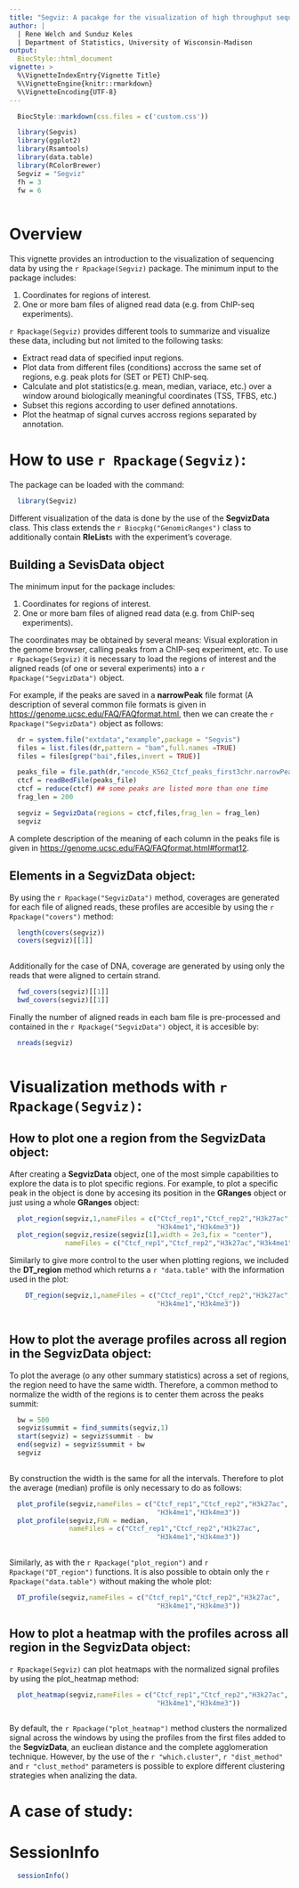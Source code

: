 ```yaml
---
title: "Segviz: A pacakge for the visualization of high throughput sequencing data along genomic segments."
author: |
  | Rene Welch and Sunduz Keles
  | Department of Statistics, University of Wisconsin-Madison
output: 
  BiocStyle::html_document
vignette: >
  %\VignetteIndexEntry{Vignette Title}
  %\VignetteEngine{knitr::rmarkdown}
  %\VignetteEncoding{UTF-8}  
---
```


```r

  BiocStyle::markdown(css.files = c('custom.css'))

```

```r

  library(Segvis)
  library(ggplot2)
  library(Rsamtools)
  library(data.table)
  library(RColorBrewer)
  Segviz = "Segviz"
  fh = 3
  fw = 6
  
```

# Overview

This vignette provides an introduction to the visualization of sequencing data by using the `r Rpackage(Segviz)` package. The minimum input to the package includes:

  1. Coordinates for regions of interest.
  2. One or more bam files of aligned read data (e.g. from ChIP-seq
  experiments).

`r Rpackage(Segviz)` provides different tools to summarize and visualize
these data, including but not limited to the following tasks:

  - Extract read data of specified input regions.
  - Plot data from different files (conditions) accross the same set of regions, e.g. peak plots for (SET or PET) ChIP-seq.
  - Calculate and plot statistics(e.g. mean, median, variace, etc.) over a window around biologically meaningful coordinates (TSS, TFBS, etc.)
  - Subset this regions according to user defined annotations.
  - Plot the heatmap of signal curves accross regions separated by annotation.

# How to use `r Rpackage(Segviz)`:

The package can be loaded with the command:

```r
  library(Segviz)
```

Different visualization of the data is done by the use of the **SegvizData** class. This class extends the `r Biocpkg("GenomicRanges")` class to additionally contain **RleList**s with the experiment's coverage.

## Building a **SevisData** object

The minimum input for the package includes:

  1. Coordinates for regions of interest.
  2. One or more bam files of aligned read data (e.g. from ChIP-seq experiments).

The coordinates may be obtained by several means: Visual exploration in the genome browser, calling peaks from a ChIP-seq experiment, etc. To use `r Rpackage(Segviz)` it is necessary to load the regions of interest and the aligned reads (of one or several experiments) into a `r Rpackage("SegvizData")` object.

For example, if the peaks are saved in a **narrowPeak** file format (A description of several common file formats is given in [https://genome.ucsc.edu/FAQ/FAQformat.html](https://genome.ucsc.edu/FAQ/FAQformat.html), then we can create the `r Rpackage("SegvizData")` object as follows:

```r

  dr = system.file("extdata","example",package = "Segvis")
  files = list.files(dr,pattern = "bam",full.names =TRUE)
  files = files[grep("bai",files,invert = TRUE)]

  peaks_file = file.path(dr,"encode_K562_Ctcf_peaks_first3chr.narrowPeak")
  ctcf = readBedFile(peaks_file)
  ctcf = reduce(ctcf) ## some peaks are listed more than one time
  frag_len = 200

  segviz = SegvizData(regions = ctcf,files,frag_len = frag_len)
  segviz

```

A complete description of the meaning of each column in the peaks file is given in [https://genome.ucsc.edu/FAQ/FAQformat.html#format12](https://genome.ucsc.edu/FAQ/FAQformat.html#format12). 

## Elements in a **SegvizData** object:

By using the `r Rpackage("SegvizData")` method, coverages are generated for each file of aligned reads, these profiles are accesible by using the `r Rpackage("covers")` method:

```r
  
  length(covers(segviz))
  covers(segviz)[[1]]
  
```

Additionally for the case of DNA, coverage are generated by using only the reads that were aligned to certain strand.

```r

  fwd_covers(segviz)[[1]]
  bwd_covers(segviz)[[1]]

```  
  
Finally the number of aligned reads in each bam file is pre-processed and contained in the `r Rpackage("SegvizData")` object, it is accesible by:

```r
  
  nreads(segviz)
  
```
  
# Visualization methods with `r Rpackage(Segviz)`:

## How to plot one a region from the **SegvizData** object:

After creating a **SegvizData** object, one of the most simple capabilities to explore the data is to plot specific regions. For example, to plot a specific peak in the object is done by accesing its position in the **GRanges** object or just using a whole **GRanges** object:

```r
  
  plot_region(segviz,1,nameFiles = c("Ctcf_rep1","Ctcf_rep2","H3k27ac",
                                     "H3k4me1","H3k4me3"))
  plot_region(segviz,resize(segviz[1],width = 2e3,fix = "center"),
              nameFiles = c("Ctcf_rep1","Ctcf_rep2","H3k27ac","H3k4me1","H3k4me3"))

```

Similarly to give more control to the user when plotting regions, we included the **DT_region** method which returns a `r "data.table"` with the information used in the plot:

```r

    DT_region(segviz,1,nameFiles = c("Ctcf_rep1","Ctcf_rep2","H3k27ac",
                                     "H3k4me1","H3k4me3"))
  
```
  
## How to plot the average profiles across all region in the **SegvizData** object:

To plot the average (o any other summary statistics) across a set of regions, the region need to have the same width. Therefore, a common method to normalize the width of the regions is to center them across the peaks summit:

```r
  
  bw = 500
  segviz$summit = find_summits(segviz,1)
  start(segviz) = segviz$summit - bw
  end(segviz) = segviz$summit + bw
  segviz
  
```

By construction the width is the same for all the intervals. Therefore to plot the average (median) profile is only necessary to do as follows:

```r
  
  plot_profile(segviz,nameFiles = c("Ctcf_rep1","Ctcf_rep2","H3k27ac",
                                     "H3k4me1","H3k4me3"))
  plot_profile(segviz,FUN = median,
               nameFiles = c("Ctcf_rep1","Ctcf_rep2","H3k27ac",
                                     "H3k4me1","H3k4me3"))
  
```

Similarly, as with the `r Rpackage("plot_region")` and `r Rpackage("DT_region")` functions. It is also possible to obtain only the ` r Rpackage("data.table")` without making the whole plot:

```r
  
  DT_profile(segviz,nameFiles = c("Ctcf_rep1","Ctcf_rep2","H3k27ac",
                                     "H3k4me1","H3k4me3"))

```
  
## How to plot a heatmap with the profiles across all region in the **SegvizData** object:

`r Rpackage(Segviz)` can plot heatmaps with the normalized signal profiles by using the plot_heatmap method:

```r
  
  plot_heatmap(segviz,nameFiles = c("Ctcf_rep1","Ctcf_rep2","H3k27ac",
                                     "H3k4me1","H3k4me3"))
  
```
By default, the `r Rpackage("plot_heatmap")` method clusters the normalized signal across the windows by using the profiles from the first files added to the **SegvizData**, an eucliean distance and the complete agglomeration technique. However, by the use of the `r "which.cluster"`, `r "dist_method"` and `r "clust_method"` parameters is possible to explore different clustering strategies when analizing the data.

# A case of study:


<!---
Then to convert it into a \Rclass{GRanges} object we can use:

<<gr_peaks,include=TRUE,echo=TRUE,eval=TRUE>>=

  ctcf_gr <- GRanges(seqnames = ctcf_peaks$V1,
    ranges = IRanges(start = ctcf_peaks$V2,
      end = ctcf_peaks$V3),strand = "*")
  ctcf_gr <- ctcf_gr[order(ctcf_peaks$V7,decreasing=TRUE)]
  ctcf_gr

@


\subsection{Creating a \Robject{segvis} object}
\label{subsec:create}


<<parameters_segvis , include=TRUE,echo=TRUE,eval=TRUE, warning=FALSE>>=

  ctcf <- buildSegvis(name = "ctcf_peaks",
    file = "../inst/extdata/example/encode_K562_Ctcf_first3chr_Rep1.sort.bam",
    maxBandwidth = 101,fragLen = 200,isPET = FALSE,
    chr = c("chr1","chr2","chr3"))
  regions(ctcf) <- ctcf_gr
  ctcf

@

\subsection{Creating \Robject{segvis\_block} object}
\label{subsec:cover}

\Rpackage{Segvis} allows the use of several cores by using the
parameter \Rcode{mc}, which specifies the number of cores used by
parallel processing. To create a \Robject{segvis\_block} object it is
necessary to follow a series of steps:

<<segvis_block , include=TRUE,echo=TRUE,eval=TRUE,message=FALSE>>=

  ctcf <- loadReads(ctcf, mc = 24)
  ctcf <- matchReads(ctcf,mc = 24)
  ctcf <- getCoverage(ctcf,mc = 24)
  ctcf_block <- Segvis_block(ctcf,bw = 1,mc = 24)

@

To obtain the number of reads considered in an experiment:

<<countReads,include=TRUE,echo=TRUE,eval=TRUE>>=

  ctcf_reads <- countReads(ctcf)
  ctcf_reads

@

In order to visually compare the enrichment level of more than one
experiments it is necessary to normalize the experiment, which
\Rpackage{Segvis} allows to do, by using:

<<normalize,include=TRUE,echo=TRUE,eval=TRUE>>=

  normConst(ctcf_block) <- ctcf_reads
  ctcf_block <- normalize(ctcf_block)

@

\section{Some examples}
\label{sec:examples}

\subsection{Plotting different marks accross specific peaks}
\label{sec:marks}

Using the same peaks as before. We are going to create a
\Robject{segvis\_block} for two additional marks, and plot all three
marks the top 3 peaks, therefore we need to build two new
\Robject{segvis\_block} objects:

<<new_marks,include=TRUE,echo=TRUE,eval=TRUE,message=FALSE,warning=FALSE>>=

  h3k27ac <- buildSegvis(name = "h3k27ac",
    file = "../inst/extdata/example/encode_K562_H3k27ac_first3chr.sort.bam",
    maxBandwidth = 101,fragLen = 200,isPET = FALSE,
    chr = c("chr1","chr2","chr3"))
  regions(h3k27ac) <- ctcf_gr

  h3k27ac <- loadReads(h3k27ac, mc = 24)
  h3k27ac <- matchReads(h3k27ac,mc = 24)
  h3k27ac <- getCoverage(h3k27ac,mc = 24)
  h3k27ac_block <- Segvis_block(h3k27ac,bw = 1,mc = 24)

  h3k4me1 <- buildSegvis(name = "h3k4me1",
    file = "../inst/extdata/example/encode_K562_H3k4me1_first3chr.sort.bam",
    maxBandwidth = 101,fragLen = 200,isPET = FALSE,
    chr = c("chr1","chr2","chr3"))
  regions(h3k4me1) <- ctcf_gr

  h3k4me1 <- loadReads(h3k4me1, mc = 24)
  h3k4me1 <- matchReads(h3k4me1,mc = 24)
  h3k4me1 <- getCoverage(h3k4me1,mc = 24)
  h3k4me1_block <- Segvis_block(h3k4me1,bw = 1,mc = 24)

@

When sequencing data from different samples are considered together,
they are often normalized to account for differences in the sequencing
depths. The \Rcode{normalize} function provides normalization
functionalities. The default to to scale all the samples to 1M
reads.

<<block_list,include=TRUE,echo=TRUE,eval=TRUE,message =FALSE,warning=FALSE>>=

  h3k27ac_reads <- countReads(h3k27ac)
  normConst(h3k27ac_block) <- h3k27ac_reads
  h3k27ac_block <- normalize(h3k27ac_block)

  h3k4me1_reads <- countReads(h3k4me1)
  normConst(h3k4me1_block) <- h3k4me1_reads
  h3k4me1_block <- normalize(h3k4me1_block)

  block_list <- Segvis_block_list(ctcf_block,h3k27ac_block,h3k4me1_block)
  names(block_list) <- c("ctcf","h3k27ac","h3k4me1")

@

Then we can visualize all three marks over one regions by using the
\Rcode{plot\_profiles} function:

<<ex1_code,include=TRUE,echo=TRUE,eval=TRUE>>=

  rstart <- start(ctcf_gr)[1]
  rend <- end(ctcf_gr)[1]
  chr <- as.character(seqnames(ctcf_gr)[1])
  iden <- function(x)x

  p1 <- plot_profiles(block_list,condition = seqnames == chr & start == rstart,
    coord = rstart:rend,FUN = iden,mc=24)

@

The output of \Rcode{plot\_profiles} is a \Robject{ggplot} object,
which we can modify it to obtains better looking plots.

<<ex1_code2,include=TRUE,eval=TRUE,echo=TRUE,warning=FALSE,message=FALSE>>=

  p2 <- p1 + facet_grid(condition~.,scales = "free_y")
  p3 <- p2 + scale_colour_brewer(palette = "Dark2")+theme(legend.position = "none")

@

\begin{figure}[H]
  \centering
<<ex1,include=TRUE,eval=TRUE,echo=FALSE,out.width='4.6cm',out.height='4cm',fig.show='hold'>>=

  p1
  p2
  p3

@

\caption{Initial use to plot the first Ctcf peak with all three marks
  (Ctcf, H3k27ac and H3k4me1). From left to right: \Rcode{p1},
  \Rcode{p2} and \Rcode{p3}.}
\end{figure}

\subsection{Finding the summit of a specific mark's peaks}
\label{sec:summit}

One of the functions of \Rpackage{Segvis} is to calculate and plot
statistics over a window around biologically meaningful coordinates
like TSS, TFBS, etc. This coordinates are not always available,
therefore \Rpackage{Segvis} allows to find the summits of peaks formed
by a collection of genomic regions and fragment reads.

In subsection \ref{subsec:cover}, we built the \Rcode{ctcf} object
which contains both regions and fragment reads, we can find the summit
by using the \Rcode{findSummit}, and then ``add'' it to the
\Robject{segvis\_block}'s regions:

<<summits,include=TRUE,echo=TRUE,eval=TRUE,message=FALSE>>=

  summits <- findSummit(ctcf,bw=1,mc=24)
  ctcf_block <- addColumn(ctcf_block,name="summit",col=summits)
  ctcf_block

@


\subsection{Summarizing the coverage for a set of same width regions}
\label{subsec:summary}

Another functionality of \Rpackage{Segvis} is to calculate and plot
statistics(e.g. mean, median, variace, etc.)  over a window around
biologically meaningful coordinates (TSS, TFBS, etc.), for which we
are going to consider the summits that we found as those coordinates:

<<ex2_code,include=TRUE,echo=TRUE,eval=TRUE,message=FALSE,warning=FALSE>>=

  window_ext <- 500
  new_start <- summits - window_ext
  new_end <- summits + window_ext
  new_regions <- GRanges(seqnames = seqnames(ctcf_gr),
    ranges = IRanges(start = new_start,end = new_end),strand ="*")
  str(width(new_regions))

  regions(ctcf) <- new_regions
  regions(h3k27ac) <- new_regions
  regions(h3k4me1) <- new_regions
  all_segvis <- list("ctcf"=ctcf,"h3k27ac"=h3k27ac,"h3k4me1"=h3k4me1)

@

We are going to create a new \Robject{segvis\_block\_list} based on
the new regions, for which we can apply the same methods
\Rcode{loadReads}, \Rcode{matchReads}, \Rcode{getCoverage} and
\Rcode{Segvis\_block} to build it. This time, we are going to use two
functions to apply all methods together:

<<new_profiles,include=TRUE,echo=TRUE,eval=TRUE,warning=FALSE,message=FALSE>>=

  do_all <- function(segvis_obj,bw,mc)
  {
    segvis_obj <- loadReads(segvis_obj,mc = mc)
    segvis_obj <- matchReads(segvis_obj,mc = mc)
    segvis_obj <- getCoverage(segvis_obj,mc = mc)
    out <- Segvis_block(segvis_obj,bw = bw , mc = mc)
    return(out)
  }

  all_segvis_blocks <- lapply(all_segvis,do_all,bw = 1, mc = 24)
  nreads <- c(ctcf_reads,h3k27ac_reads,h3k4me1_reads)

  assign_and_normalize <- function(segvis_bl_obj,nreads)
  {
    normConst(segvis_bl_obj) <- nreads
    segvis_bl_obj <- normalize(segvis_bl_obj)
    return(segvis_bl_obj)
  }

  all_segvis_blocks <- mapply(assign_and_normalize,
    all_segvis_blocks,nreads,SIMPLIFY=FALSE)
  all_segvis_blocks <- Segvis_block_list(all_segvis_blocks)
  names(all_segvis_blocks) <- names(all_segvis)

@

In this case, we have again 50 regions for each chromosome with the
same width of $m = \Sexpr{2* window_ext + 1}$, i.e. we can think it as
a matrix of $\Sexpr{K} \times m$ and to analize it we can apply the same
function to all column vectors of this matrix:

<<ex2_plots,include=TRUE,echo=TRUE,eval=TRUE,warning=FALSE,message=FALSE>>=

  q1 <- plot_profiles(all_segvis_blocks,FUN = mean,mc = 24,
    coord = -window_ext:window_ext)+xlab("distance to summit")+
    ylab("mean normalized counts")+
    scale_color_brewer(guide = guide_legend(title = "condition"),palette = "Dark2")+
    theme(legend.position = "top")+geom_vline(xintercept=0,linetype= 2)

  q2 <- plot_profiles(all_segvis_blocks,FUN = median,mc = 24,
    coord = -window_ext:window_ext)+xlab("distance to summit")+
    ylab("median normalized counts")+
    scale_color_brewer(guide = guide_legend(title = "condition"),palette = "Dark2")+
    theme(legend.position = "top")+geom_vline(xintercept=0,linetype= 2)

@

We can even use functions created in the moment, the only need to take
a vector argument and return a 1 - dimensional value.

<<ex2_plots2,include=TRUE,echo = TRUE,eval = TRUE,warning = FALSE,message = FALSE>>=

  varlog <- function(x)var(log(1 + x))

  q3 <- plot_profiles(all_segvis_blocks,FUN = varlog,mc = 24,
    coord = -window_ext:window_ext)+xlab("distance to summit")+
    ylab("variance of log( 1 + normalized counts)")+
    scale_color_brewer(guide = guide_legend(title = "condition"),palette = "Dark2")+
    theme(legend.position = "top")+geom_vline(xintercept=0,linetype= 2)

@


\begin{figure}[H]
  \centering
<<ex2,include=TRUE,eval=TRUE,echo=FALSE,out.width='4.6cm',out.height='4cm',fig.show='hold'>>=

  q1
  q2
  q3

@

  \caption{Mean, median and varlog profiles of all three marks
    (Ctcf,H3k27ac and H3k4me1) across random \Sexpr{3*K} Ctcf peaks}
\label{fig2}
\end{figure}

Another of \Rpackage{Segvis} functionalities is to calculate the data
without generating the plot by the use of the \Rcode{plot\_data}
function, which uses the same arguments as \Rcode{plot\_profiles}:

<<ex3_code,include=TRUE,echo=TRUE,eval=TRUE,message=FALSE,warning=FALSE>>=

  # x is the genomic coordinates or distance to summit in thise case
  # y is the normalized counts
  # 1001 x 3 conditions = 3003 rows (in table below)
  new_data1 <- plot_data(all_segvis_blocks,FUN = mean,trim = .1,mc = 24,
    coord = -window_ext:window_ext)
  new_data2 <- plot_data(all_segvis_blocks,FUN = median,mc = 24,
    coord = -window_ext:window_ext)
  new_data1

@

And we can use this \Rcode{data.table} into previously defined plot:

<<ex3_plots,include=TRUE,echo=TRUE,eval=TRUE,warning=FALSE,message=FALSE>>=

  p4 <- p3 %+% new_data1 + ylab("average normalized counts")
  p5 <- p3 %+% new_data2 + ylab("median normalized counts")

@

\begin{figure}[H]
  \centering
<<ex3,include=TRUE,eval=TRUE,echo=FALSE,out.width='4.6cm',out.height='4cm',fig.show='hold'>>=

  p4
  p5

@

\caption{Mean and median coverage plot, by using a previously defined
  \Rcode{ggplot} object}
\end{figure}


\subsection{Subsetting and exploring the data with respect to user
  defined annotations}
\label{subsec:subset}

\Rpackage{Segvis} have methods to explore the data too. Lets consider
as before that we want to explore some Ctcf peaks, for which we
already pre-processed a \Rcode{segvis\_block\_list} made with Ctcf,
H3k27ac and H3k4me1 fragment reads. Now, we want to explore this set
of peaks respect to additional annotation information as to wheter
this peaks overlap with Dnase accesible regions.

We read the Dnase hypersensitive sites from a file, and convert it to
a \Rcode{GRanges} object:

<<ex4_code,include=TRUE,echo=TRUE,eval=TRUE,message=FALSE,warning=FALSE>>=

  dnase_file <- "../inst/extdata/example/encode_K562_dnase_openChrom_first3chr.narrowPeak"
  dnase_sites = read.table(dnase_file)
  dnase_gr <- GRanges(seqname = dnase_sites$V1,
    ranges = IRanges(start = dnase_sites$V2,end = dnase_sites$V3),
    strand = "*")
 dnase_gr

@

We count the number of overlaps between the Dnase hypersensitive sites
and the random \Sexpr{3*K} Ctcf peaks and add those columns to the
\Rcode{segvis\_block\_list} we calculated in \label{subsec:summary}:

<<ex4_code2,include=TRUE,echo=TRUE,eval=TRUE,message=FALSE,warning=FALSE>>=

  nr_overlaps <- countOverlaps(regions(all_segvis_blocks[[1]]),dnase_gr)
  all_segvis_blocks <- lapply(all_segvis_blocks,
    addColumn,name = "dnase_overlaps",col = nr_overlaps)
  all_segvis_blocks[[1]]

@

% Then we can \Rcode{subset_block} the data based on queries based on that
% annotation, for example:

<<ex4_code3,subset_example,include=FALSE,echo=FALSE,eval=FALSE,message=FALSE,warning=FALSE>>=

  ctcf_subset <- subset_block(all_segvis_blocks[[1]],condition = dnase_overlaps > 0)
  ctcf_subset
  cover_table(ctcf_subset)

@

Then we can recreate the plots of figure \ref{fig2} for the
Ctcf peaks that overlap Dnse hypersensitive sites:

<<ex4_plots,include=TRUE,echo=TRUE,eval=TRUE,message=FALSE,warning=FALSE>>=


  s1 <- plot_profiles(all_segvis_blocks,FUN = mean,mc = 24,
    condition = dnase_overlaps > 0 ,
    coord = -window_ext:window_ext)+xlab("distance to summit")+
    ylab("mean normalized counts")+
    scale_color_brewer(guide = guide_legend(title = "condition"),palette = "Dark2")+
    theme(legend.position = "top")+geom_vline(xintercept=0,linetype= 2)

  s2 <- plot_profiles(all_segvis_blocks,FUN = median,mc = 24,
    condition = dnase_overlaps > 0 ,
    coord = -window_ext:window_ext)+xlab("distance to summit")+
    ylab("median normalized counts")+
    scale_color_brewer(guide = guide_legend(title = "condition"),palette = "Dark2")+
    theme(legend.position = "top")+geom_vline(xintercept=0,linetype= 2)

  s3 <- plot_profiles(all_segvis_blocks,FUN = varlog,mc = 24,
    condition = dnase_overlaps > 0 ,
    coord = -window_ext:window_ext)+xlab("distance to summit")+
    ylab("variance of log( 1 + normalized counts)")+
    scale_color_brewer(guide = guide_legend(title = "condition"),palette = "Dark2")+
    theme(legend.position = "top")+geom_vline(xintercept=0,linetype= 2)

@

\begin{figure}[H]
  \centering

<<ex4,include=TRUE,eval=TRUE,echo=FALSE,out.width='4.6cm',out.height='4cm',fig.show='hold'>>=

  s1
  s2
  s3

@

\caption{Mean, median and varlog profiles of all three marks
  (Ctcf,H3k27ac and H3k4me1) across the random Ctcf peaks
  that overlap with Dnse hypersentive sites}
  \label{fig4}
\end{figure}

Furthermore, we can use the \Rcode{plot\_data} method to build more
complicated figures. For example:

<<ex5_code,include=TRUE,echo=TRUE,eval=TRUE,message=FALSE,warning=FALSE>>=

  mean_overlap_data <- plot_data(all_segvis_blocks,FUN = mean,mc = 24,
    condition = dnase_overlaps > 0,
    coord = -window_ext:window_ext)
  mean_comp_data <- plot_data(all_segvis_blocks,FUN = mean,mc = 24,
    condition = dnase_overlaps ==  0,
    coord = -window_ext:window_ext)
  new_data <- rbind(mean_overlap_data[,overlap:="yes"],
    mean_comp_data[,overlap:="no"])
  fancy_plot <- ggplot(new_data,aes(x,y,colour = condition))+geom_line(size=1.1)+
    facet_grid(overlap~.,scales = "free_y")+theme(legend.position = "top")+
    ggtitle("DHS overlaps")+geom_vline(xintercept = 0,linetype=2,size=1.1)+
    xlab("distance to summit")+ylab("average coverage")+
    scale_color_brewer(palette = "Set1")

@

\begin{figure}[H]
  \centering
<<ex5,include=TRUE,eval=TRUE,echo=FALSE,out.width='6cm',out.height='5cm',fig.show='hold'>>=
  fancy_plot
@
\caption{Average coverage of Ctcf, H3k27ac and H3k4me1 over Ctcf peaks
  overlapping with Dnase Hypersensitive Sites(DHS)}
\end{figure}

!--->


# SessionInfo

```r
  sessionInfo()
```

